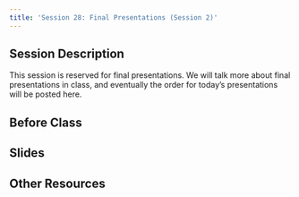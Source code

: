 ```yaml
---
title: 'Session 28: Final Presentations (Session 2)'
---
```


## Session Description

This session is reserved for final presentations. We will talk more about final presentations in class, and eventually the order for today's presentations will be posted here.

## Before Class

## Slides

## Other Resources
